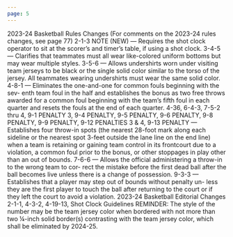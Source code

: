 ```yaml
---
page: 5
---
```


2023-24 Basketball Rules Changes (For comments on the 2023-24 rules changes, see page 77) 2-1-3 NOTE (NEW) — Requires the shot clock operator to sit at the scorer’s and timer’s table, if using a shot clock. 3-4-5 — Clarifies that teammates must all wear like-colored uniform bottoms but may wear multiple styles. 3-5-6 — Allows undershirts worn under visiting team jerseys to be black or the single solid color similar to the torso of the jersey. All teammates wearing undershirts must wear the same solid color. 4-8-1 — Eliminates the one-and-one for common fouls beginning with the sev- enth team foul in the half and establishes the bonus as two free throws awarded for a common foul beginning with the team’s fifth foul in each quarter and resets the fouls at the end of each quarter. 4-36, 6-4-3, 7-5-2 thru 4, 9-1 PENALTY 3, 9-4 PENALTY, 9-5 PENALTY, 9-6 PENALTY, 9-8 PENALTY, 9-9 PENALTY, 9-12 PENALTIES 3 & 4, 9-13 PENALTY — Establishes four throw-in spots (the nearest 28-foot mark along each sideline or the nearest spot 3-feet outside the lane line on the end line) when a team is retaining or gaining team control in its frontcourt due to a violation, a common foul prior to the bonus, or other stoppages in play other than an out of bounds. 7-6-6 — Allows the official administering a throw-in to the wrong team to cor- rect the mistake before the first dead ball after the ball becomes live unless there is a change of possession. 9-3-3 — Establishes that a player may step out of bounds without penalty un- less they are the first player to touch the ball after returning to the court or if they left the court to avoid a violation. 2023-24 Basketball Editorial Changes 2-1-1, 4-3-2, 4-19-13, Shot Clock Guidelines REMINDER: The style of the number may be the team jersey color when bordered with not more than two ¼-inch solid border(s) contrasting with the team jersey color, which shall be eliminated by 2024-25.